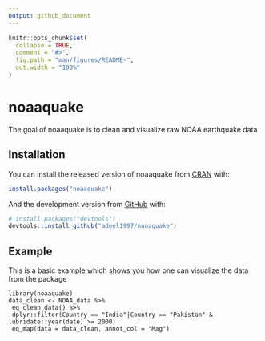 ```yaml
---
output: github_document
---
```


<!-- README.md is generated from README.Rmd. Please edit that file -->

```r
knitr::opts_chunk$set(
  collapse = TRUE,
  comment = "#>",
  fig.path = "man/figures/README-",
  out.width = "100%"
)
```

# noaaquake

<!-- badges: start -->
<!-- badges: end -->

The goal of noaaquake is to clean and visualize raw NOAA earthquake data

## Installation

You can install the released version of noaaquake from [CRAN](https://CRAN.R-project.org) with:

``` r
install.packages("noaaquake")
```

And the development version from [GitHub](https://github.com/) with:

``` r
# install.packages("devtools")
devtools::install_github("adeel1997/noaaquake")
```
## Example

This is a basic example which shows you how one can visualize the data from the package

```
library(noaaquake)
data_clean <- NOAA_data %>%
 eq_clean_data() %>%
 dplyr::filter(Country == "India"|Country == "Pakistan" & lubridate::year(date) >= 2000)
 eq_map(data = data_clean, annot_col = "Mag")

```
